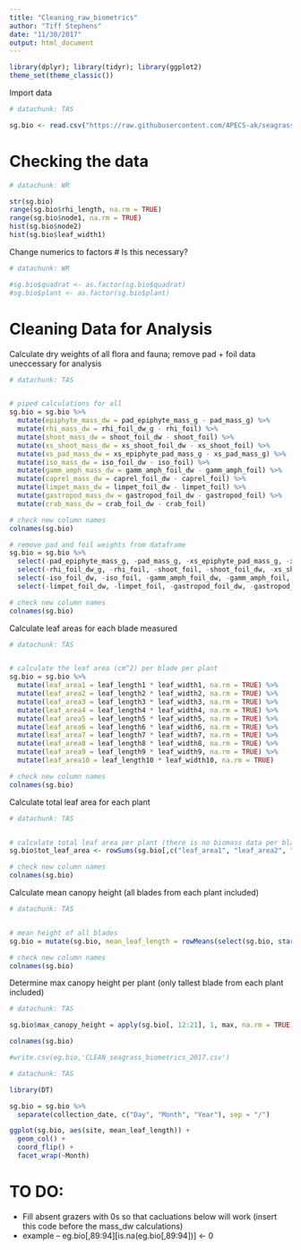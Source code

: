 ```yaml
---
title: "Cleaning_raw_biometrics"
author: "Tiff Stephens"
date: "11/30/2017"
output: html_document
---
```



```r
library(dplyr); library(tidyr); library(ggplot2)
theme_set(theme_classic())
```

Import data
```r
# datachunk: TAS

sg.bio <- read.csv("https://raw.githubusercontent.com/APECS-ak/seagrass_2017/master/RAW_seagrass_biometrics_2017.csv", stringsAsFactors = FALSE, header = TRUE)
```

# Checking the data
```r
# datachunk: WR

str(sg.bio)
range(sg.bio$rhi_length, na.rm = TRUE)
range(sg.bio$node1, na.rm = TRUE)
hist(sg.bio$node2)
hist(sg.bio$leaf_width1)
```

Change numerics to factors
# Is this necessary? 
```r
# datachunk: WR

#sg.bio$quadrat <- as.factor(sg.bio$quadrat)
#sg.bio$plant <- as.factor(sg.bio$plant)
```



# Cleaning Data for Analysis

Calculate dry weights of all flora and fauna; remove pad + foil data uneccessary for analysis
```r
# datachunk: TAS


# piped calculations for all
sg.bio = sg.bio %>% 
  mutate(epiphyte_mass_dw = pad_epiphyte_mass_g - pad_mass_g) %>%
  mutate(rhi_mass_dw = rhi_foil_dw_g - rhi_foil) %>%
  mutate(shoot_mass_dw = shoot_foil_dw - shoot_foil) %>%
  mutate(xs_shoot_mass_dw = xs_shoot_foil_dw - xs_shoot_foil) %>%
  mutate(xs_pad_mass_dw = xs_epiphyte_pad_mass_g - xs_pad_mass_g) %>%
  mutate(iso_mass_dw = iso_foil_dw - iso_foil) %>%
  mutate(gamm_amph_mass_dw = gamm_amph_foil_dw - gamm_amph_foil) %>%
  mutate(caprel_mass_dw = caprel_foil_dw - caprel_foil) %>%
  mutate(limpet_mass_dw = limpet_foil_dw - limpet_foil) %>%
  mutate(gastropod_mass_dw = gastropod_foil_dw - gastropod_foil) %>%
  mutate(crab_mass_dw = crab_foil_dw - crab_foil) 

# check new column names
colnames(sg.bio)

# remove pad and foil weights from dataframe 
sg.bio = sg.bio %>% 
  select(-pad_epiphyte_mass_g, -pad_mass_g, -xs_epiphyte_pad_mass_g, -xs_pad_mass_g) %>% #pads
  select(-rhi_foil_dw_g, -rhi_foil, -shoot_foil, -shoot_foil_dw, -xs_shoot_foil_dw, -xs_shoot_foil) %>% #seagrass
  select(-iso_foil_dw, -iso_foil, -gamm_amph_foil_dw, -gamm_amph_foil, -caprel_foil_dw, -caprel_foil, -crab_foil_dw, -crab_foil) %>% #crustaceans
  select(-limpet_foil_dw, -limpet_foil, -gastropod_foil_dw, -gastropod_foil) #molluscs

# check new column names
colnames(sg.bio)
```


Calculate leaf areas for each blade measured
```r
# datachunk: TAS


# calculate the leaf area (cm^2) per blade per plant
sg.bio = sg.bio %>% 
  mutate(leaf_area1 = leaf_length1 * leaf_width1, na.rm = TRUE) %>%
  mutate(leaf_area2 = leaf_length2 * leaf_width2, na.rm = TRUE) %>%
  mutate(leaf_area3 = leaf_length3 * leaf_width3, na.rm = TRUE) %>%
  mutate(leaf_area4 = leaf_length4 * leaf_width4, na.rm = TRUE) %>%
  mutate(leaf_area5 = leaf_length5 * leaf_width5, na.rm = TRUE) %>%
  mutate(leaf_area6 = leaf_length6 * leaf_width6, na.rm = TRUE) %>%
  mutate(leaf_area7 = leaf_length7 * leaf_width7, na.rm = TRUE) %>%
  mutate(leaf_area8 = leaf_length8 * leaf_width8, na.rm = TRUE) %>%
  mutate(leaf_area9 = leaf_length9 * leaf_width9, na.rm = TRUE) %>%
  mutate(leaf_area10 = leaf_length10 * leaf_width10, na.rm = TRUE)

# check new column names
colnames(sg.bio)
```

Calculate total leaf area for each plant
```r
# datachunk: TAS


# calculate total leaf area per plant (there is no biomass data per blade so need to combine all blades)
sg.bio$tot_leaf_area <- rowSums(sg.bio[,c("leaf_area1", "leaf_area2", "leaf_area3", "leaf_area4", "leaf_area5", "leaf_area6", "leaf_area7", "leaf_area8", "leaf_area9", "leaf_area10")], na.rm = TRUE)

# check new column names
colnames(sg.bio)
```

Calculate mean canopy height (all blades from each plant included)
```r
# datachunk: TAS


# mean height of all blades
sg.bio = mutate(sg.bio, mean_leaf_length = rowMeans(select(sg.bio, starts_with("leaf_length")), na.rm = TRUE))

# check new column names
colnames(sg.bio)
```

Determine max canopy height per plant (only tallest blade from each plant included)
```r
# datachunk: TAS

sg.bio$max_canopy_height = apply(sg.bio[, 12:21], 1, max, na.rm = TRUE)

colnames(sg.bio)
```

```r
#write.csv(eg.bio,'CLEAN_seagrass_biometrics_2017.csv')
```



```r
# datachunk: TAS 

library(DT) 

sg.bio = sg.bio %>%
  separate(collection_date, c("Day", "Month", "Year"), sep = "/")

ggplot(sg.bio, aes(site, mean_leaf_length)) +
  geom_col() +
  coord_flip() +
  facet_wrap(~Month)


```











# TO DO: 

+ Fill absent grazers with 0s so that cacluations below will work (insert this code before the mass_dw calculations)
+ example -- eg.bio[,89:94][is.na(eg.bio[,89:94])] <- 0

























